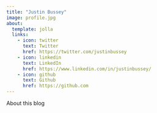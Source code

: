 ```yaml
---
title: "Justin Bussey"
image: profile.jpg
about:
  template: jolla
  links:
    - icon: twitter
      text: Twitter
      href: https://twitter.com/justinbussey
    - icon: linkedin
      text: LinkedIn
      href: https://www.linkedin.com/in/justinbussey/
    - icon: github
      text: Github
      href: https://github.com
---
```


About this blog
